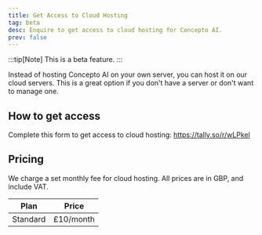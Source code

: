 ```yaml
---
title: Get Access to Cloud Hosting
tag: beta
desc: Enquire to get access to cloud hosting for Concepto AI.
prev: false
---
```

:::tip[Note]
This is a beta feature.
:::

Instead of hosting Concepto AI on your own server, you can host it on our cloud servers. This is a great option if you don't have a server or don't want to manage one.

## How to get access
Complete this form to get access to cloud hosting: https://tally.so/r/wLPkel

## Pricing
We charge a set monthly fee for cloud hosting. All prices are in GBP, and include VAT.

| Plan | Price |
| ---- | ----- |
| Standard | £10/month |

